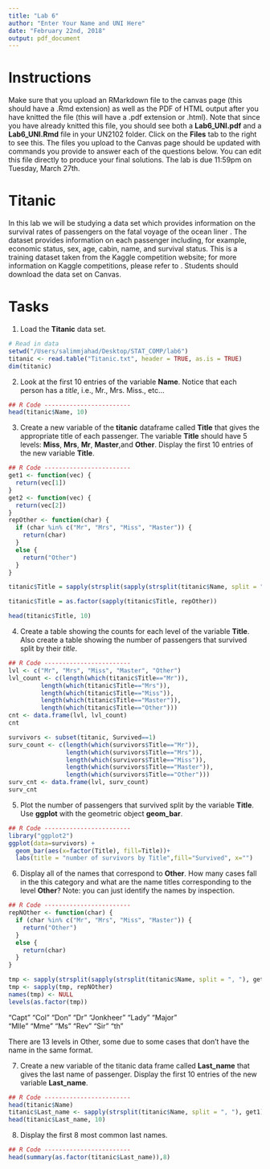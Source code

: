 ```yaml
---
title: "Lab 6"
author: "Enter Your Name and UNI Here"
date: "February 22nd, 2018"
output: pdf_document
---
```


# Instructions 
Make sure that you upload an RMarkdown file to the canvas page (this should have a .Rmd extension) as well as the PDF of HTML output after you have knitted the file (this will have a .pdf extension or .html).  Note that since you have already knitted this file, you should see both a **Lab6_UNI.pdf** and a **Lab6_UNI.Rmd** file in your UN2102 folder.  Click on the **Files** tab to the right to see this.  The files you upload to the Canvas page should be updated with commands you provide to answer each of the questions below.  You can edit this file directly to produce your final solutions.  The lab is due 11:59pm on Tuesday, March 27th.    

# Titanic


In this lab we will be studying a data set which provides information on the survival rates of passengers on the fatal voyage of the ocean liner \emph{Titanic}.  The dataset provides information on each passenger including, for example, economic status, sex, age, cabin, name, and survival status.  This is a training dataset taken from the Kaggle competition website; for more information on Kaggle competitions, please refer to \url{https://www.kaggle.com}.  Students should download the data set on Canvas.   


# Tasks 

1) Load the **Titanic** data set.  

```r
# Read in data
setwd("/Users/salimmjahad/Desktop/STAT_COMP/lab6")
titanic <- read.table("Titanic.txt", header = TRUE, as.is = TRUE)
dim(titanic)
```

2) Look at the first 10 entries of the variable **Name**.  Notice that each person has a *title*, i.e., Mr., Mrs. Miss., etc...    

```r
## R Code ------------------------
head(titanic$Name, 10)
```

3) Create a new variable of the **titanic** dataframe called **Title** that gives the appropriate title of each passenger.  The variable **Title** should have 5 levels: **Miss**, **Mrs**, **Mr**, **Master**,and **Other**.  Display the first 10 entries of the new variable **Title**.     


```r
## R Code ------------------------
get1 <- function(vec) {
  return(vec[1])
}
get2 <- function(vec) {
  return(vec[2])
}
repOther <- function(char) {
  if (char %in% c("Mr", "Mrs", "Miss", "Master")) {
    return(char)
  }
  else {
    return("Other")
  }
}

titanic$Title = sapply(strsplit(sapply(strsplit(titanic$Name, split = ", "), get2), split = ". "), get1)

titanic$Title = as.factor(sapply(titanic$Title, repOther))

head(titanic$Title, 10)
```


4) Create a table showing the counts for each level of the variable **Title**.   Also create a table showing the number of passengers that survived split by their *title*.    

```r
## R Code ------------------------
lvl <- c("Mr", "Mrs", "Miss", "Master", "Other")
lvl_count <- c(length(which(titanic$Title=="Mr")),
         length(which(titanic$Title=="Mrs")),
         length(which(titanic$Title=="Miss")),
         length(which(titanic$Title=="Master")),
         length(which(titanic$Title=="Other")))
cnt <- data.frame(lvl, lvl_count) 
cnt
```
```r
survivors <- subset(titanic, Survived==1)
surv_count <- c(length(which(survivors$Title=="Mr")),
                length(which(survivors$Title=="Mrs")),
                length(which(survivors$Title=="Miss")),
                length(which(survivors$Title=="Master")),
                length(which(survivors$Title=="Other")))
surv_cnt <- data.frame(lvl, surv_count) 
surv_cnt
```

5) Plot the number of passengers that survived split by the variable **Title**.  Use **ggplot** with the geometric object **geom_bar**.  

```r
## R Code ------------------------
library("ggplot2")
ggplot(data=survivors) +
  geom_bar(aes(x=factor(Title), fill=Title))+
  labs(title = "number of survivors by Title",fill="Survived", x="")
```



6) Display all of the names that correspond to **Other**.  How many cases fall in the this category and what are the name titles corresponding to the level **Other**?  Note:  you can just identify the names by inspection.       

```r
## R Code ------------------------
repNOther <- function(char) {
  if (char %in% c("Mr", "Mrs", "Miss", "Master")) {
    return("Other")
  }
  else {
    return(char)
  }
}

tmp <- sapply(strsplit(sapply(strsplit(titanic$Name, split = ", "), get2), split = ". "), get1)
tmp <- sapply(tmp, repNOther)
names(tmp) <- NULL
levels(as.factor(tmp))
```

"Capt"     "Col"      "Don"      "Dr"       "Jonkheer" "Lady"     "Major"   
"Mlle"     "Mme"      "Ms"       "Rev"      "Sir"      "th"

There are 13 levels in Other, some due to some cases that don't have the name in the same format.

7) Create a new variable of the titanic data frame called **Last_name** that gives the last name of passenger. Display the first 10 entries of the new variable **Last_name**.         

```r
## R Code ------------------------
head(titanic$Name)
titanic$Last_name <- sapply(strsplit(titanic$Name, split = ", "), get1)
head(titanic$Last_name, 10)
```


8) Display the first 8 most common last names.   

```r
## R Code ------------------------
head(summary(as.factor(titanic$Last_name)),8)
```

